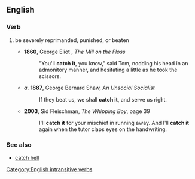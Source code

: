 ==English==
===Verb===
{{infl|en|verb|head=to [[catch]] [[it]]}}
# {{idiom}} be severely reprimanded, punished, or beaten
#* '''1860''', George Eliot , ''The Mill on the Floss''
#*: "You'll '''catch it''', you know," said Tom, nodding his head in an admonitory manner, and hesitating a little as he took the scissors.
#* ''a''. '''1887''', George Bernard Shaw, ''An Unsocial Socialist'' 
#*: If they beat us, we shall '''catch it''', and serve us right.
#* '''2003''', Sid Fleischman, ''The Whipping Boy'', page 39
#*: I'll '''catch it''' for your mischief in running away. And I'll '''catch it''' again when the tutor claps eyes on the handwriting.

===See also===
* [[catch hell]]

[[Category:English intransitive verbs]]
